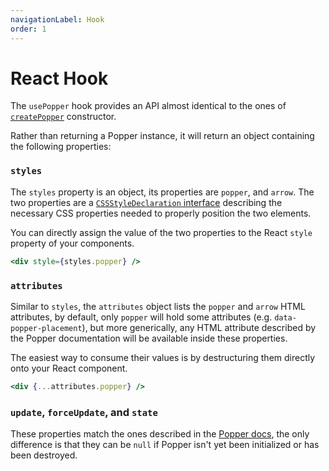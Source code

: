 ```yaml
---
navigationLabel: Hook
order: 1
---
```


# React Hook

The `usePopper` hook provides an API almost identical to the ones of
[`createPopper`](../../docs/v2/constructors/#createpopper) constructor.

Rather than returning a Popper instance, it will return an object containing the
following properties:

<x-ad />

### `styles`

The `styles` property is an object, its properties are `popper`, and `arrow`.
The two properties are a
[`CSSStyleDeclaration` interface](https://developer.mozilla.org/en-US/docs/Web/API/CSSStyleDeclaration)
describing the necessary CSS properties needed to properly position the two
elements.

You can directly assign the value of the two properties to the React `style`
property of your components.

```jsx
<div style={styles.popper} />
```

### `attributes`

Similar to `styles`, the `attributes` object lists the `popper` and `arrow` HTML
attributes, by default, only `popper` will hold some attributes (e.g.
`data-popper-placement`), but more generically, any HTML attribute described by
the Popper documentation will be available inside these properties.

The easiest way to consume their values is by destructuring them directly onto
your React component.

```jsx
<div {...attributes.popper} />
```

### `update`, `forceUpdate`, and `state`

These properties match the ones described in the
[Popper docs](../../docs/v2/constructors/#types), the only difference is that
they can be `null` if Popper isn't yet been initialized or has been destroyed.
